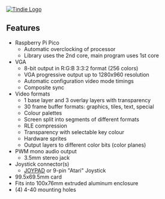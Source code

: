 <a href="https://www.tindie.com/stores/land_boards/" >
<img src="http://land-boards.com/tindie/tindie-larges-v2.png" alt="Tindie Logo">
</img></a>

== Features ==

* Raspberry Pi Pico
** Automatic overclocking of processor
** Library uses the 2nd core, main program uses 1st core
* VGA
** 8-bit output in R:G:B 3:3:2 format (256 colors)
** VGA progressive output up to 1280x960 resolution
** Automatic configuration video mode timings
** Composite sync
* Video formats
** 1 base layer and 3 overlay layers with transparency
** 30 frame buffer formats: graphics, tiles, text, special
** Colour palettes
** Screen split into segments of different formats
** RLE compression
** Transparency with selectable key colour
** Hardware sprites
** Output layers to different color bits (color planes)
* PWM mono audio output
** 3.5mm stereo jack
* Joystick connector(s)
** [http://land-boards.com/blwiki/index.php?title=JOYPAD JOYPAD] or 9-pin "Atari" Joystick
* 99.5x69.5mm card
* Fits into 100x76mm extruded aluminum enclosure
* (4) 4-40 mounting holes

